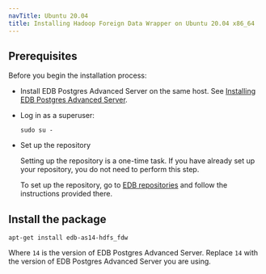 ```yaml
---
navTitle: Ubuntu 20.04
title: Installing Hadoop Foreign Data Wrapper on Ubuntu 20.04 x86_64
---
```


## Prerequisites

Before you begin the installation process:

- Install EDB Postgres Advanced Server on the same host. See [Installing EDB Postgres Advanced Server](/epas/latest/epas_inst_linux).

- Log in as a superuser:

  ```shell
  sudo su -
  ```

- Set up the repository

  Setting up the repository is a one-time task. If you have already set up your repository, you do not need to perform this step.

  To set up the repository, go to [EDB repositories](https://www.enterprisedb.com/repos-downloads) and follow the instructions provided there.

## Install the package

```shell
apt-get install edb-as14-hdfs_fdw
```

Where `14` is the version of EDB Postgres Advanced Server. Replace `14` with the version of EDB Postgres Advanced Server you are using.
